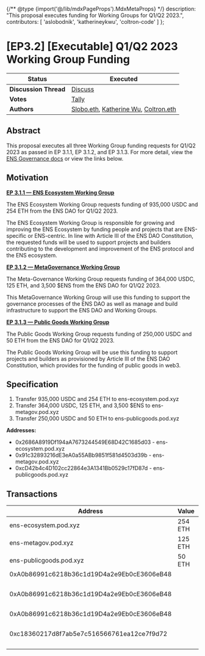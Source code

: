 {/** @type {import('@/lib/mdxPageProps').MdxMetaProps} */}
    description: "This proposal executes funding for Working Groups for Q1/Q2 2023.",
    contributors: [
        'aslobodnik',
        'katherineykwu',
        'coltron-code'
    ]
};

# \[EP3.2] \[Executable] Q1/Q2 2023 Working Group Funding

| **Status**            | Executed                                                                                                                                           |
| --------------------- | -------------------------------------------------------------------------------------------------------------------------------------------------- |
| **Discussion Thread** | [Discuss](https://discuss.ens.domains/t/ep-3-2-executable-q1-q2-2023-working-group-funding/16123)                                                  |
| **Votes**             | [Tally](https://www.tally.xyz/gov/ens/proposal/105292919185331921858643224173178583901390266903267892669205105842869373522526)                     |
| **Authors**           | [Slobo.eth](https://twitter.com/AlexSlobodnik), [Katherine Wu](https://twitter.com/katherineykwu), [Coltron.eth](https://twitter.com/Coltron\_eth) |

## Abstract

This proposal executes all three Working Group funding requests for Q1/Q2 2023 as passed in EP 3.1.1, EP 3.1.2, and EP 3.1.3. For more detail, view the [ENS Governance docs](https://docs.ens.domains/v/governance/governance-proposals/term-3) or view the links below.

## Motivation

[**EP 3.1.1 — ENS Ecosystem Working Group**](https://docs.ens.domains/v/governance/governance-proposals/term-3/ep3.1.1-social-q1-q2-2023-funding-request-ens-ecosystem-working-group)

The ENS Ecosystem Working Group requests funding of 935,000 USDC and 254 ETH from the ENS DAO for Q1/Q2 2023.

The ENS Ecosystem Working Group is responsible for growing and improving the ENS Ecosystem by funding people and projects that are ENS-specific or ENS-centric. In line with Article III of the ENS DAO Constitution, the requested funds will be used to support projects and builders contributing to the development and improvement of the ENS protocol and the ENS ecosystem.

[**EP 3.1.2 — MetaGovernance Working Group**](https://docs.ens.domains/v/governance/governance-proposals/term-3/ep3.1.2-social-q1-q2-2023-funding-request-meta-governance-working-group)

The Meta-Governance Working Group requests funding of 364,000 USDC, 125 ETH, and 3,500 $ENS from the ENS DAO for Q1/Q2 2023.

This MetaGovernance Working Group will use this funding to support the governance processes of the ENS DAO as well as manage and build infrastructure to support the ENS DAO and Working Groups.

[**EP 3.1.3 — Public Goods Working Group**](https://docs.ens.domains/v/governance/governance-proposals/term-3/ep3.1.3-social-q1-q2-2023-funding-request-public-goods-working-group)

The Public Goods Working Group requests funding of 250,000 USDC and 50 ETH from the ENS DAO for Q1/Q2 2023.

The Public Goods Working Group will be use this funding to support projects and builders as provisioned by Article III of the ENS DAO Constitution, which provides for the funding of public goods in web3.

## Specification

1. Transfer 935,000 USDC and 254 ETH to ens-ecosystem.pod.xyz
2. Transfer 364,000 USDC, 125 ETH, and 3,500 $ENS to ens-metagov.pod.xyz
3. Transfer 250,000 USDC and 50 ETH to ens-publicgoods.pod.xyz

**Addresses:**

* 0x2686A8919Df194aA7673244549E68D42C1685d03 - ens-ecosystem.pod.xyz
* 0x91c32893216dE3eA0a55ABb9851f581d4503d39b - ens-metagov.pod.xyz
* 0xcD42b4c4D102cc22864e3A1341Bb0529c17fD87d - ens-publicgoods.pod.xyz

## Transactions

| Address                                    | Value   | Function | Argument | Value                   |
| ------------------------------------------ | ------- | -------- | -------- | ----------------------- |
| ens-ecosystem.pod.xyz                      | 254 ETH |          |          |                         |
| ens-metagov.pod.xyz                        | 125 ETH |          |          |                         |
| ens-publicgoods.pod.xyz                    | 50 ETH  |          |          |                         |
| 0xA0b86991c6218b36c1d19D4a2e9Eb0cE3606eB48 |         | transfer | to       | ens-ecosystem.pod.xyz   |
|                                            |         |          | value    | 935000000000            |
| 0xA0b86991c6218b36c1d19D4a2e9Eb0cE3606eB48 |         | transfer | to       | ens-metagov.pod.xyz     |
|                                            |         |          | value    | 364000000000            |
| 0xA0b86991c6218b36c1d19D4a2e9Eb0cE3606eB48 |         | transfer | to       | ens-publicgoods.pod.xyz |
|                                            |         |          | value    | 250000000000            |
| 0xc18360217d8f7ab5e7c516566761ea12ce7f9d72 |         | transfer | to       | ens-metagov.pod.xyz     |
|                                            |         |          | value    | 3500000000000000000000  |